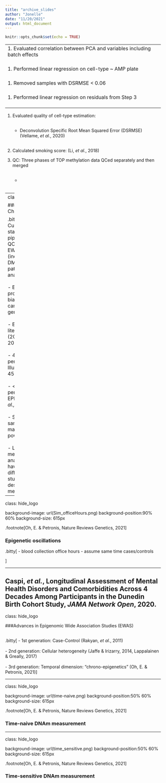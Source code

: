 ```yaml
---
title: "archive_slides"
author: "Jonelle"
date: "11/20/2021"
output: html_document
---
```


```r
knitr::opts_chunk$set(echo = TRUE)
```
---
1. Evaluated correlation between PCA and variables including batch effects <br> <br>
1. Performed linear regression on cell-type ~ AMP plate <br> <br>
1. Removed samples with DSRMSE < 0.06 <br> <br>
1. Performed linear regression on residuals from Step 3 <br> <br>
---


1. Evaluated quality of cell-type estimation: <br> <br>
    - Deconvolution Specific Root Mean Squared Error (DSRMSE) (Vellame, _et al._, 2020) <br> <br>
1. Calculated smoking score: (Li, _et al._, 2018)

1. QC: Three phases of TOP methylation data QCed separately and then merged <br> <br> 
    -  <br> <br>



---
class: left top 

###Technical Challenges <br>

.bitty[
- Currently no standardized pipeline for QC and EWAS (including DMRs and pathway analyses). <br><br>
- EPIC probes biased for cancer genes. <br> <br>
- EWAS literature (2011- 2020): <br><br>
    - 47% pertains to Illumina 450K; <br><br>
    - < 7% pertains to EPIC (Wei _et al.,_ 2021) <br><br>
- Small sample sizes may lack power. <br> <br>
- Large meta-analyses may have different study designs or methods. 
]

---





class: hide_logo

background-image: url(Sim_officeHours.png)
background-position:90% 60%
background-size: 615px

.footnote[Oh, E. & Petronis, Nature Reviews Genetics, 2021]

### **Epigenetic oscillations**<br> 

.bitty[
- blood collection office hours
- assume same time cases/controls


]

---




Caspi, _et al._, Longitudinal Assessment of Mental Health Disorders and Comorbidities Across 4 Decades Among Participants in the Dunedin Birth Cohort Study, _JAMA Network Open_, 2020.
---
class: hide_logo

###Advances in Epigenomic Wide Association Studies (EWAS) <br> <br>

.bitty[
- 1st generation: Case-Control (Rakyan, _et al._, 2011) <br> <br>
- 2nd generation: Cellular heterogeneity (Jaffe & Irizarry, 2014, Lappalainen & Greally, 2017) <br> <br>
- 3rd generation: Temporal dimension: "chrono-epigenetics" (Oh, E. & Petronis, 2021)
]

---

class: hide_logo

background-image: url(time-naive.png)
background-position:50% 60%
background-size: 615px

.footnote[Oh, E. & Petronis, Nature Reviews Genetics, 2021]



### **Time-naive DNAm measurement**


---

class: hide_logo

background-image: url(time_sensitive.png)
background-position:50% 60%
background-size: 615px

.footnote[Oh, E. & Petronis, Nature Reviews Genetics, 2021]

### **Time-sensitive DNAm measurement**
